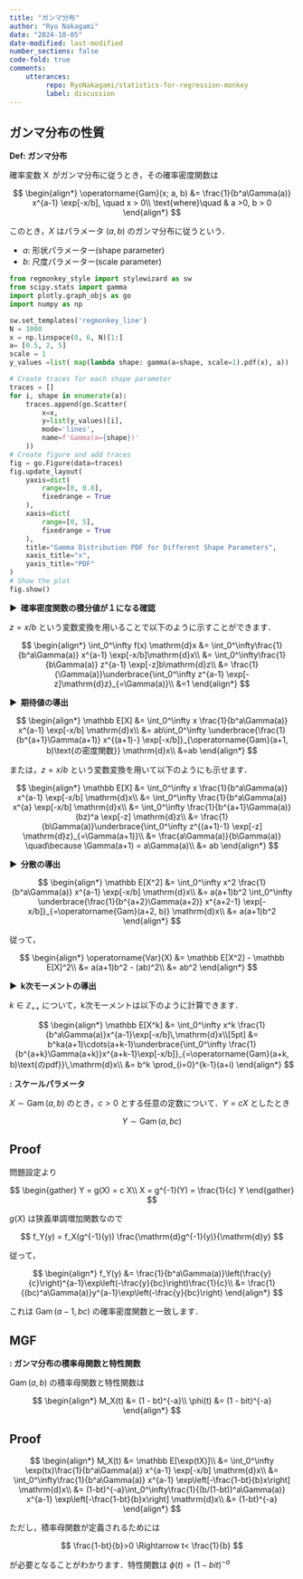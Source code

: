 ```yaml
---
title: "ガンマ分布"
author: "Ryo Nakagami"
date: "2024-10-05"
date-modified: last-modified
number_sections: false
code-fold: true
comments:
    utterances:
         repo: RyoNakagami/statistics-for-regression-monkey
         label: discussion
---
```


## ガンマ分布の性質

<div class="blog-custom-border">
<strong>Def: ガンマ分布</strong> <br>

確率変数 $\operatorname{X}$ がガンマ分布に従うとき，その確率密度関数は


$$
\begin{align*}
\operatorname{Gam}(x; a, b) &= \frac{1}{b^a\Gamma(a)} x^{a-1} \exp[-x/b], \quad x > 0\\
\text{where}\quad & a >0, b > 0
\end{align*}
$$

このとき，$X$ はパラメータ $(a, b)$ のガンマ分布に従うという．

- $a$: 形状パラメーター(shape parameter)
- $b$: 尺度パラメーター(scale parameter)

</div>

```python
from regmonkey_style import stylewizard as sw
from scipy.stats import gamma
import plotly.graph_objs as go
import numpy as np

sw.set_templates('regmonkey_line')
N = 1000
x = np.linspace(0, 6, N)[1:]
a= [0.5, 2, 5]
scale = 1
y_values =list( map(lambda shape: gamma(a=shape, scale=1).pdf(x), a))

# Create traces for each shape parameter
traces = []
for i, shape in enumerate(a):
    traces.append(go.Scatter(
        x=x,
        y=list(y_values)[i],
        mode='lines',
        name=f'Gamma(a={shape})'
    ))
# Create figure and add traces
fig = go.Figure(data=traces)
fig.update_layout(
    yaxis=dict(
        range=[0, 0.8],
        fixedrange = True
    ),
    xaxis=dict(
        range=[0, 5],
        fixedrange = True
    ),
    title="Gamma Distribution PDF for Different Shape Parameters",
    xaxis_title="x",
    yaxis_title="PDF"
)
# Show the plot
fig.show()
```

<strong > &#9654;&nbsp; 確率密度関数の積分値が１になる確認</strong>

$z = x/b$ という変数変換を用いることで以下のように示すことができます．

$$
\begin{align*}
\int_0^\infty f(x) \mathrm{d}x
    &= \int_0^\infty\frac{1}{b^a\Gamma(a)} x^{a-1} \exp[-x/b]\mathrm{d}x\\
    &= \int_0^\infty\frac{1}{b\Gamma(a)} z^{a-1} \exp[-z]b\mathrm{d}z\\
    &= \frac{1}{\Gamma(a)}\underbrace{\int_0^\infty z^{a-1} \exp[-z]\mathrm{d}z}_{=\Gamma(a)}\\
    &=1
\end{align*}
$$


<strong > &#9654;&nbsp; 期待値の導出</strong>

$$
\begin{align*}
\mathbb E[X]
    &= \int_0^\infty x \frac{1}{b^a\Gamma(a)} x^{a-1} \exp[-x/b] \mathrm{d}x\\
    &= ab\int_0^\infty \underbrace{\frac{1}{b^{a+1}\Gamma(a+1)} x^{(a+1)-} \exp[-x/b]}_{\operatorname{Gam}(a+1, b)\text{の密度関数}} \mathrm{d}x\\
    &=ab
\end{align*}
$$

$$\tag*{\(\blacksquare\)}$$

または，$z = x/b$ という変数変換を用いて以下のようにも示せます．

$$
\begin{align*}
\mathbb E[X]
    &= \int_0^\infty x \frac{1}{b^a\Gamma(a)} x^{a-1} \exp[-x/b] \mathrm{d}x\\
    &= \int_0^\infty \frac{1}{b^a\Gamma(a)} x^{a} \exp[-x/b] \mathrm{d}x\\
    &= \int_0^\infty \frac{1}{b^{a+1}\Gamma(a)} (bz)^a \exp[-z] \mathrm{d}z\\
    &= \frac{1}{b\Gamma(a)}\underbrace{\int_0^\infty z^{(a+1)-1} \exp[-z] \mathrm{d}z}_{=\Gamma(a+1)}\\
    &= \frac{a\Gamma(a)}{b\Gamma(a)} \quad\because \Gamma(a+1) = a\Gamma(a)\\
    &= ab
\end{align*}
$$

<strong > &#9654;&nbsp; 分散の導出</strong>

$$
\begin{align*}
\mathbb E[X^2]
    &= \int_0^\infty x^2 \frac{1}{b^a\Gamma(a)} x^{a-1} \exp[-x/b] \mathrm{d}x\\
    &= a(a+1)b^2 \int_0^\infty \underbrace{\frac{1}{b^{a+2}\Gamma(a+2)} x^{a+2-1} \exp[-x/b]}_{=\operatorname{Gam}(a+2, b)} \mathrm{d}x\\
    &= a(a+1)b^2
\end{align*}
$$

従って，

$$
\begin{align*}
\operatorname{Var}(X)
    &= \mathbb E[X^2] - \mathbb E[X]^2\\
    &= a(a+1)b^2 - (ab)^2\\
    &= ab^2
\end{align*}
$$

<strong > &#9654;&nbsp; k次モーメントの導出</strong>

$k \in \mathbb Z_{++}$ について，k次モーメントは以下のように計算できます．

$$
\begin{align*}
\mathbb E[X^k]
    &= \int_0^\infty x^k \frac{1}{b^a\Gamma(a)}x^{a-1}\exp[-x/b]\,\mathrm{d}x\\[5pt]
    &= b^ka(a+1)\cdots(a+k-1)\underbrace{\int_0^\infty \frac{1}{b^{a+k}\Gamma(a+k)}x^{a+k-1}\exp[-x/b]}_{=\operatorname{Gam}(a+k, b)\text{のpdf}}\,\mathrm{d}x\\
    &= b^k \prod_{i=0}^{k-1}(a+i)
\end{align*}
$$



<div class="blog-custom-border">
::: {#thm- .custom_problem }
**: スケールパラメータ**
<br>

$X\sim\operatorname{Gam}(a, b)$ のとき，$c >0$ とする任意の定数について．$Y = cX$ としたとき

$$
Y \sim \operatorname{Gam}(a, bc)
$$

:::

</div>

::: {.callout-note collapse="false" icon=false}
## Proof

問題設定より

$$
\begin{gather}
Y = g(X) = c X\\
X = g^{-1}(Y) = \frac{1}{c} Y
\end{gather}
$$

$g(X)$ は狭義単調増加関数なので

$$
f_Y(y) = f_X(g^{-1}(y)) \frac{\mathrm{d}g^{-1}(y)}{\mathrm{d}y}
$$


従って，

$$
\begin{align*}
f_Y(y)
    &= \frac{1}{b^a\Gamma(a)}\left(\frac{y}{c}\right)^{a-1}\exp\left(-\frac{y}{bc}\right)\frac{1}{c}\\
    &= \frac{1}{(bc)^a\Gamma(a)}y^{a-1}\exp\left(-\frac{y}{bc}\right)
\end{align*}
$$

これは $\operatorname{Gam}(a-1, bc)$ の確率密度関数と一致します．

:::

## MGF

<div class="blog-custom-border">
::: {#thm- .custom_problem }
**: ガンマ分布の積率母関数と特性関数**
<br>

$\operatorname{Gam}(a, b)$ の積率母関数と特性関数は

$$
\begin{align*}
M_X(t) &= (1 - bt)^{-a}\\
\phi(t) &= (1 - bit)^{-a}
\end{align*}
$$

:::

</div>

::: {.callout-note collapse="false" icon=false}
## Proof

$$
\begin{align*}
M_X(t) &= \mathbb E[\exp(tX)]\\
    &= \int_0^\infty \exp(tx)\frac{1}{b^a\Gamma(a)} x^{a-1} \exp[-x/b] \mathrm{d}x\\
    &= \int_0^\infty\frac{1}{b^a\Gamma(a)} x^{a-1} \exp\left[-\frac{1-bt}{b}x\right] \mathrm{d}x\\
    &= (1-bt)^{-a}\int_0^\infty\frac{1}{(b/(1-bt))^a\Gamma(a)} x^{a-1} \exp\left[-\frac{1-bt}{b}x\right] \mathrm{d}x\\
    &= (1-bt)^{-a}
\end{align*}
$$

ただし，積率母関数が定義されるためには

$$
\frac{1-bt}{b}>0 \Rightarrow t< \frac{1}{b}
$$

が必要となることがわかります．特性関数は $\phi(t) = (1 - bit)^{-a}$

:::
